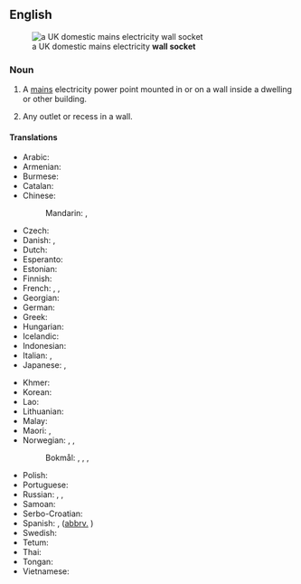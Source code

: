 ==English==
[[File:UK BS1363 double wall socket.jpg|thumb|right|a UK domestic mains electricity '''wall socket''']]

===Noun===
{{en-noun}}

# A [[mains]] electricity power point mounted in or on a wall inside a dwelling or other building.
#: {{syn|en|electrical outlet|outlet|point|socket|power point|wall plug}}
# Any outlet or recess in a wall.

====Translations====
{{trans-top|electricity power point}}
* Arabic: {{t|ar|مِقْبَس|m}}
* Armenian: {{t-needed|hy}}
* Burmese: {{t-needed|my}}
* Catalan: {{t+|ca|endoll|m}}
* Chinese:
*: Mandarin: {{t+|cmn|插座|tr=chāzuò|sc=Hani}}, {{t+|cmn|插孔|tr=chākǒng|sc=Hani}}
* Czech: {{t+|cs|zásuvka|f}}
* Danish: {{t+|da|stikkontakt|c}}, {{t|da|kontakt|n}}
* Dutch: {{t+|nl|stopcontact|n}}
* Esperanto: {{t|eo|kontaktingo}}
* Estonian: {{t|et|pistikupesa}}
* Finnish: {{t+|fi|pistorasia}}
* French: {{t+|fr|prise|f}}, {{t|fr|prise murale|f}}, {{t+|fr|prise électrique|f}}
* Georgian: {{t-needed|ka}}
* German: {{t+|de|Steckdose|f}}
* Greek: {{t+|el|ρευματοδότης|m}}
* Hungarian: {{t+|hu|konnektor}}
* Icelandic: {{t+|is|innstunga|f}}
* Indonesian: {{t+|id|stopkontak}}
* Italian: {{t|it|presa elettrica}}, {{t+|it|presa di corrente}}
* Japanese: {{t+|ja|コンセント|tr=konsento|sc=Jpan}}, {{t|ja|ソケット|tr=soketto|sc=Jpan}}
{{trans-mid}}
* Khmer: {{t|km|រន្ធជញ្ជាំង|tr=rʊən cʊəɲceaŋ|sc=Khmr}}
* Korean: {{t+|ko|콘센트}}
* Lao: {{t-needed|lo}}
* Lithuanian: {{t|lt|rozetė|f}}
* Malay: {{t-needed|ms}}
* Maori: {{t|mi|putanga hiko}}, {{t|mi|kōhao hiko}}
* Norwegian: {{t+|no|stikkontakt|m}}, {{t+|no|stikk|n}}, {{t+|no|kontakt|m}}
*: Bokmål: {{t+|nb|stikkontakt|m}}, {{t+|nb|stikk|n}}, {{t+|nb|kontakt|m}}, {{t|nb|vegguttak|n}}
* Polish: {{t+|pl|gniazdko|n}}
* Portuguese: {{t+|pt|tomada|f}}
* Russian: {{t+|ru|розе́тка|f}}, {{t+|ru|электророзе́тка|f}}, {{t+|ru|гнездо́|n}}
* Samoan: {{t-needed|sm}}
* Serbo-Croatian: {{t+|sh|utičnica|f}}
* Spanish: {{t+|es|enchufe|m}}, {{t|es|tomacorriente|f}} ([[abbrv.]] {{t+|es|toma|f}})
* Swedish: {{t+|sv|vägguttag|n}}
* Tetum: {{t-needed|tet}}
* Thai: {{t-needed|th}}
* Tongan: {{t|to|poini ʻuhila}}
* Vietnamese: {{t-needed|vi}}
{{trans-bottom}}
